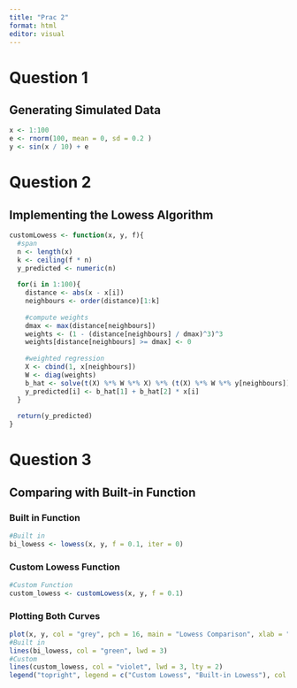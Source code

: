 ```yaml
---
title: "Prac 2"
format: html
editor: visual
---
```


# Question 1

## Generating Simulated Data

```r
x <- 1:100
e <- rnorm(100, mean = 0, sd = 0.2 )
y <- sin(x / 10) + e
```

# Question 2

## Implementing the Lowess Algorithm

```r
customLowess <- function(x, y, f){
  #span
  n <- length(x)
  k <- ceiling(f * n)
  y_predicted <- numeric(n)
  
  for(i in 1:100){
    distance <- abs(x - x[i])
    neighbours <- order(distance)[1:k]
    
    #compute weights
    dmax <- max(distance[neighbours])
    weights <- (1 - (distance[neighbours] / dmax)^3)^3
    weights[distance[neighbours] >= dmax] <- 0
    
    #weighted regression
    X <- cbind(1, x[neighbours])
    W <- diag(weights)
    b_hat <- solve(t(X) %*% W %*% X) %*% (t(X) %*% W %*% y[neighbours])
    y_predicted[i] <- b_hat[1] + b_hat[2] * x[i]
  }
  
  return(y_predicted)
}
```

# Question 3

## Comparing with Built-in Function

### Built in Function

```r
#Built in
bi_lowess <- lowess(x, y, f = 0.1, iter = 0)
```

### Custom Lowess Function

```r
#Custom Function
custom_lowess <- customLowess(x, y, f = 0.1)
```

### Plotting Both Curves

```r
plot(x, y, col = "grey", pch = 16, main = "Lowess Comparison", xlab = "x", ylab = "y")
#Built in
lines(bi_lowess, col = "green", lwd = 3)
#Custom
lines(custom_lowess, col = "violet", lwd = 3, lty = 2)
legend("topright", legend = c("Custom Lowess", "Built-in Lowess"), col = c("violet", "green"), lty = c(2, 1), lwd = 2)
```
